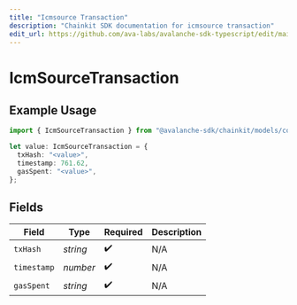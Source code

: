 ```yaml
---
title: "Icmsource Transaction"
description: "Chainkit SDK documentation for icmsource transaction"
edit_url: https://github.com/ava-labs/avalanche-sdk-typescript/edit/main/chainkit/docs/models/components/icmsourcetransaction.md
---
```


# IcmSourceTransaction

## Example Usage

```typescript
import { IcmSourceTransaction } from "@avalanche-sdk/chainkit/models/components";

let value: IcmSourceTransaction = {
  txHash: "<value>",
  timestamp: 761.62,
  gasSpent: "<value>",
};
```

## Fields

| Field              | Type               | Required           | Description        |
| ------------------ | ------------------ | ------------------ | ------------------ |
| `txHash`           | *string*           | :heavy_check_mark: | N/A                |
| `timestamp`        | *number*           | :heavy_check_mark: | N/A                |
| `gasSpent`         | *string*           | :heavy_check_mark: | N/A                |
